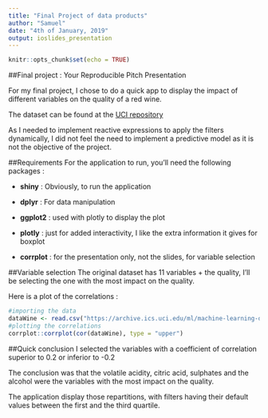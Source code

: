 ---
title: "Final Project of data products"
author: "Samuel"
date: "4th of January, 2019"
output: ioslides_presentation
---

```{r setup, include=FALSE}
knitr::opts_chunk$set(echo = TRUE)
```

##Final project : Your Reproducible Pitch Presentation


For my final project, I chose to do a quick app to display the impact of different variables on the quality of a red wine.

The dataset can be found at the [UCI repository]("https://archive.ics.uci.edu/ml/machine-learning-databases/wine-quality/"")

As I needed to implement reactive expressions to apply the filters dynamically, I did not feel the need to implement a predictive model as it is not the objective of the project.


##Requirements
For the application to run, you'll need the following packages :

* **shiny** : Obviously, to run the application

* **dplyr** : For data manipulation

* **ggplot2** : used with plotly to display the plot

* **plotly** : just for added interactivity, I like the extra information it gives for boxplot

* **corrplot** : for the presentation only, not the slides, for variable selection


##Variable selection
The original dataset has 11 variables + the quality, I'll be selecting the one with the most impact on the quality.

Here is a plot of the correlations : 

```{r, echo = FALSE,fig.height= 4, fig.width= 4, fig.align="center"}
#importing the data
dataWine <- read.csv("https://archive.ics.uci.edu/ml/machine-learning-databases/wine-quality/winequality-red.csv", sep = ";") 
#plotting the correlations
corrplot::corrplot(cor(dataWine), type = "upper")

```

##Quick conclusion
I selected the variables with a coefficient of correlation superior to 0.2 or inferior to -0.2

The conclusion was that the volatile acidity, citric acid, sulphates and the alcohol were the variables with the most impact on the quality.

The application display those repartitions, with filters having their default values between the first and the third quartile.


